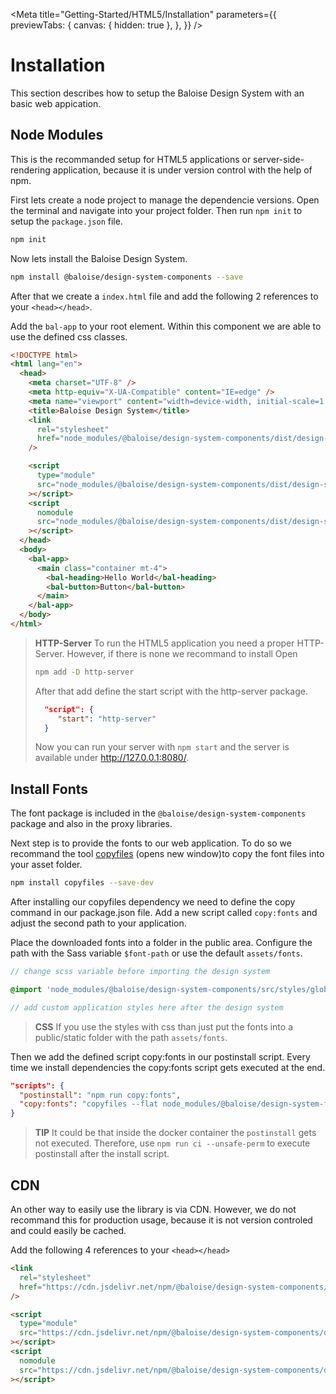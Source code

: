
<Meta
  title="Getting-Started/HTML5/Installation"
  parameters={{
    previewTabs: {
      canvas: { hidden: true },
    },
  }}
/>

# Installation

This section describes how to setup the Baloise Design System with an basic web appication.

## Node Modules

This is the recommanded setup for HTML5 applications or server-side-rendering application, because it is under version control with the help of npm.

First lets create a node project to manage the dependencie versions. Open the terminal and navigate into your project folder. Then run `npm init` to setup the `package.json` file.

```bash
npm init
```

Now lets install the Baloise Design System.

```bash
npm install @baloise/design-system-components --save
```

After that we create a `index.html` file and add the following 2 references to your `<head></head>`.

Add the `bal-app` to your root element. Within this component we are able to use the defined css classes.

```html
<!DOCTYPE html>
<html lang="en">
  <head>
    <meta charset="UTF-8" />
    <meta http-equiv="X-UA-Compatible" content="IE=edge" />
    <meta name="viewport" content="width=device-width, initial-scale=1.0" />
    <title>Baloise Design System</title>
    <link
      rel="stylesheet"
      href="node_modules/@baloise/design-system-components/dist/design-system-components/design-system-components.css"
    />

    <script
      type="module"
      src="node_modules/@baloise/design-system-components/dist/design-system-components/design-system-components.esm.js"
    ></script>
    <script
      nomodule
      src="node_modules/@baloise/design-system-components/dist/design-system-components/design-system-components.js"
    ></script>
  </head>
  <body>
    <bal-app>
      <main class="container mt-4">
        <bal-heading>Hello World</bal-heading>
        <bal-button>Button</bal-button>
      </main>
    </bal-app>
  </body>
</html>
```

> **HTTP-Server**
> To run the HTML5 application you need a proper HTTP-Server. However, if there is none we recommand to install Open
>
> ```bash
> npm add -D http-server
> ```
>
> After that add define the start script with the http-server package.
>
> ```json
>   "script": {
>      "start": "http-server"
>   }
> ```
>
> Now you can run your server with `npm start` and the server is available under http://127.0.0.1:8080/.

## Install Fonts

The font package is included in the `@baloise/design-system-components` package and also in the proxy libraries.

Next step is to provide the fonts to our web application. To do so we recommand the tool [copyfiles](https://www.npmjs.com/package/copyfiles) (opens new window)to copy the font files into your asset folder.

```bash
npm install copyfiles --save-dev
```

After installing our copyfiles dependency we need to define the copy command in our package.json file. Add a new script called `copy:fonts` and adjust the second path to your application.

Place the downloaded fonts into a folder in the public area. Configure the path with the Sass variable `$font-path` or use the default `assets/fonts`.

```scss
// change scss variable before importing the design system

@import 'node_modules/@baloise/design-system-components/src/styles/global.scss';

// add custom application styles here after the design system
```

> **CSS**
> If you use the styles with css than just put the fonts into a public/static folder with the path `assets/fonts`.

Then we add the defined script copy:fonts in our postinstall script. Every time we install dependencies the copy:fonts script gets executed at the end.

```json
"scripts": {
  "postinstall": "npm run copy:fonts",
  "copy:fonts": "copyfiles --flat node_modules/@baloise/design-system-fonts/lib/* public/assets/fonts"
}
```

> **TIP**
> It could be that inside the docker container the `postinstall` gets not executed. Therefore, use `npm run ci --unsafe-perm` to execute postinstall after the install script.

## CDN

An other way to easily use the library is via CDN. However, we do not recommand this for production usage,
because it is not version controled and could easily be cached.

Add the following 4 references to your `<head></head>`

```html
<link
  rel="stylesheet"
  href="https://cdn.jsdelivr.net/npm/@baloise/design-system-components/dist/design-system-components/design-system-components.css"
/>

<script
  type="module"
  src="https://cdn.jsdelivr.net/npm/@baloise/design-system-components/dist/design-system-components/design-system-components.esm.js"
></script>
<script
  nomodule
  src="https://cdn.jsdelivr.net/npm/@baloise/design-system-components/dist/design-system-components/design-system-components.js"
></script>
```

<bal-doc-github link="D:/Baloise/projects/baloise-incubator/design-system/packages/components/src/stories/getting-started/html5/01-installation.stories.mdx"></bal-doc-github>
